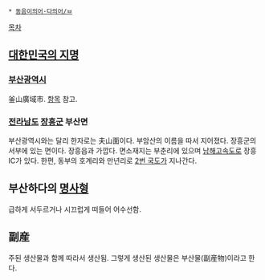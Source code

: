  * [[동음이의어·다의어/ㅂ]]

[[목차]]
== [[대한민국/지명|대한민국의 지명]] ==
=== [[부산광역시]] ===
釜山廣域市. [[부산광역시|항목]] 참고.

=== [[전라남도]] [[장흥군]] 부산면 ===
부산광역시와는 달리 한자로는 夫山面이다. 부암산의 이름을 따서 지어졌다. 장흥군의 서부에 있는 면이다. 장흥읍과 가깝다. 면소재지는 부춘리에 있으며 [[남해고속도로]] 장흥IC가 있다. 한편, 동부의 호계리와 만년리로 [[2번 국도]]가 지나간다.

== '''부산하다'''의 [[명사]]형 ==
급하게 서두르거나 시끄럽게 떠들어 어수선함.

== 副産 ==
주된 생산물과 함께 따라서 생산됨. 그렇게 생산된 생산물은 부산물(副産物)이라고 한다.
